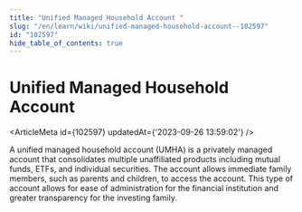 ```yaml
---
title: "Unified Managed Household Account "
slug: "/en/learn/wiki/unified-managed-household-account--102597"
id: "102597"
hide_table_of_contents: true
---
```



# Unified Managed Household Account 

<ArticleMeta id={102597} updatedAt={'2023-09-26 13:59:02'} />
<div className='border-solid border-b border-t-0 my-4 border-[var(--ifm-color-gray-300)]' />

A unified managed household account (UMHA) is a privately managed account that consolidates multiple unaffiliated products including mutual funds, ETFs, and individual securities. The account allows immediate family members, such as parents and children, to access the account. This type of account allows for ease of administration for the financial institution and greater transparency for the investing family.
